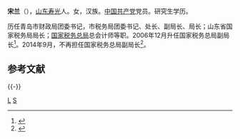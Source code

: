 '''宋兰'''（{{bd|1954年|5月||catIdx=S宋}}），[[山东|山东]][[寿光|寿光]]人。女，汉族。[[中国共产党|中国共产党]]党员。研究生学历。

历任青岛市财政局团委书记，市税务局团委书记、处长、副局长、局长；山东省国家税务局局长；[[国家税务总局|国家税务总局]]总会计师等职。2006年12月升任国家税务总局副局长<ref>{{cite web|accessdate=2013-05-01|url=http://www.chinanews.com/gn/news/2007/01-19/857351.shtml|title=项兆伦任国务院副秘书长 宋兰任国税总局副局长|publisher=[[中国新闻网|中国新闻网]]|archive-date=2016-02-04|archive-url=https://web.archive.org/web/20160204004419/http://www.chinanews.com/gn/news/2007/01-19/857351.shtml|dead-url=no}}</ref>。2014年9月，不再担任国家税务总局副局长<ref>{{cite news|title=汪康任国家税务总局副局长 宋兰不再担任|url=http://district.ce.cn/newarea/sddy/201409/12/t20140912_3526143_1.shtml|accessdate=2016-01-28|newspaper=中国经济网|archive-date=2016-02-03|archive-url=https://web.archive.org/web/20160203015943/http://district.ce.cn/newarea/sddy/201409/12/t20140912_3526143_1.shtml|dead-url=no}}</ref>。

==参考文献==
{{reflist|3}}

{{-}}
{{start box}}
{{s-gov}}
{{s-before|[[丹笑山|丹笑山]]}}
{{s-title|[[国家税务总局|国家税务总局]]总会计师|2001年8月—2006年12月}}
{{s-after|？}}
{{end box}}

[[Category:宋姓|L]]
[[Category:寿光人|S]]